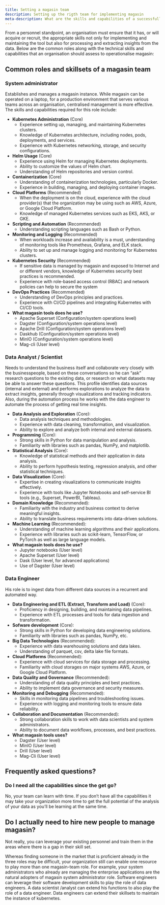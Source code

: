 ```yaml
---
title: Setting a magasin team
description: Setting up the rigth team for implementing magasin
meta-description: What are the skills and capabilities of a successfull magasin team. Setting up the rigth team for implementing magasin.
---
```


From a personnel standpoint, an organisation must ensure that it has, or will acquire or recruit, the appropriate skills not only for implementing and maintaining the tool but also for processing and extracting insights from the data. Below are the common roles along with the technical skills and capabilities that an organisation should assess to operationalise magasin:

## Common roles and skillsets of a magasin team

### System administrator
Establishes and manages a magasin instance. While magasin can be operated on a laptop, for a production environment that serves various teams across an organisation, centralised management is more effective. The skills and capabilities required for this role include:

* **Kubernetes Administration** (Core)
     - Experience setting up, managing, and maintaining Kubernetes clusters.
     - Knowledge of Kubernetes architecture, including nodes, pods, deployments, and services.
     - Experience with Kubernetes networking, storage, and security configurations.

* **Helm Usage** (Core)
     - Experience using Helm for managing Kubernetes deployments.
     - Ability to customize the values of Helm chart.
     - Understanding of Helm repositories and version control.

* **Containerization** (Core)
     - Understanding of containerization technologies, particularly Docker.
     - Experience in building, managing, and deploying container images.

* **Cloud Platforms** (Recommended)
     - When the deployment is on the cloud, experience with the cloud provider(s) that the organization may be using such as AWS, Azure, or Google Cloud Platform.
     - Knowledge of managed Kubernetes services such as EKS, AKS, or GKE.

* **Scripting and Automation** (Recommended)
     - Understanding scripting languages such as Bash or Python.

* **Monitoring and Logging** (Recommended)
     - When workloads increase and availability is a must, understanding of monitoring tools like Prometheus, Grafana, and ELK stack.
     - Ability to set up and manage logging and monitoring for Kubernetes clusters.

* **Kubernetes Security** (Recommended)
     - If sensitive data is managed by magasin and exposed to Internet and or different vendors, knowledge of Kubernetes security best practices is recommended.
     - Experience with role-based access control (RBAC) and network policies can help to secure the system

* **DevOps Practices** (Recommended)
     - Understanding of DevOps principles and practices.
     - Experience with CI/CD pipelines and integrating Kubernetes with CI/CD tools.

* **What magasin tools does he use?**
     - Apache Superset (Configuration/system operations level)
     - Dagster (Configuration/system operations level)
     - Apache Drill (Configuration/system operations level)
     - Daskhub (Configuration/system operations level)
     - MinIO (Configuration/system operations level)
     - Mag-cli (User level)

### Data Analyst / Scientist
Needs to understand the business itself and collaborate very closely with the businesspeople, based on these conversations so he can “ask” research questions to the existing data, or research on what datasets may be able to answer these questions. This profile identifies data sources (internal and external) and performs explorations to analyze the data to extract insights, generally through visualizations and tracking indicators. Also, during the automation process he works with the data engineer to automate the process of getting real time insights.

* **Data Analysis and Exploration** (Core):
    - Data analysis techniques and methodologies.
     - Experience with data cleaning, transformation, and visualization.
     - Ability to explore and analyze both internal and external datasets.

* **Programming** (Core):
     - Strong skills in Python for data manipulation and analysis.
     - Familiarity with libraries such as pandas, NumPy, and matplotlib.

* **Statistical Analysis** (Core):
     - Knowledge of statistical methods and their application in data analysis.
     - Ability to perform hypothesis testing, regression analysis, and other statistical techniques.

* **Data Visualization** (Core):
     - Expertise in creating visualizations to communicate insights effectively.
     - Experience with tools like Jupyter Notebooks and self-service BI tools (e.g., Superset, PowerBI, Tableau).

* **Domain Knowledge** (Recommended):
     - Familiarity with the industry and business context to derive meaningful insights.
     - Ability to translate business requirements into data-driven solutions.

* **Machine Learning** (Recommended):
     - Understanding of machine learning algorithms and their applications.
     - Experience with libraries such as scikit-learn, TensorFlow, or PyTorch as well as large language models.
* **What magasin tools does he use?**
     - Jupyter notebooks (User level)
     - Apache Superset (User level)
     - Dask (User level, for advanced applications)
     - Use of Dagster (User level)

### Data Engineer
His role is to ingest data from different data sources in a recurrent and automated way.

* **Data Engineering and ETL (Extract, Transform and Load)** (Core):
     - Proficiency in designing, building, and maintaining data pipelines.
     - Experience with ETL processes and tools for data ingestion and transformation.
* **Sofware development** (Core):
     - Strong skills in Python for developing data engineering solutions.
     - Familiarity with libraries such as pandas, NumPy, etc.
* **Big Data Technologies** (Recommended):
     - Experience with data warehousing solutions and data lakes.
     - Understanding of parquet, csv, delta lake file formats.
* **Cloud Platforms** (Recommended):
     - Experience with cloud services for data storage and processing.
     - Familiarity with cloud storages on major systems AWS, Azure, or Google Cloud Platform.
* **Data Quality and Governance** (Recommended):
     - Understanding of data quality principles and best practices.
     - Ability to implement data governance and security measures.
* **Monitoring and Debugging** (Recommended):
     - Skills in monitoring data pipelines and troubleshooting issues.
     - Experience with logging and monitoring tools to ensure data reliability.
* **Collaboration and Documentation** (Recommended):
     - Strong collaboration skills to work with data scientists and system administrators.
     - Ability to document data workflows, processes, and best practices.
* **What magasin tools uses?**
     - Dagster (User level)
     - MinIO (User level)
     - Drill (User level)
     - Mag-Cli (User level)


## Frequently asked questions? 

### Do I need all the capabilities since the get go? 

No, your team can learn with time.  If you don't have all the capabilities it may take your organization more time to get the full potential of the analysis of your data as you'll be learning at the same time. 
 

## Do I actually need to hire new people to manage magasin?

Not really, you can leverage your existing personnel and train them in the areas where there is a gap in their skill set.

Whereas finding someone in the market that is proficient already in the three roles may be difficult, your organization still can enable one resource to play more than one magasin-team role. For example, your system administrators who already are managing the enterprise applications are the natural adopters of magasin system administrator role. Software engineers can leverage their software development skills to play the role of data engineers. A data scientist /analyst can extend his functions to also play the role of a data engineer. Data engineers can extend their skillsets to maintain the instance of kubernetes.




